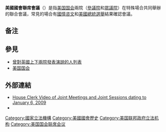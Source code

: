 {{Incomplete|time=2021-01-14}}
{{noteTA
|G1 = PresidentsUS
}}
{{Infobox legislature
|name              = 美國國會聯席會議
|session_room      =United States House of Representatives chamber.jpg 
|house_type        = 聯合會議
|structure2        =(117th) US House of Representatives.svg
|structure2_res    = 250px
| foundation        = {{start date and age|1789|3|4|p=1|br=1}}
|leader1_type      = [[美國副總統#參議院議長|參議院議長]]<br/>（[[美國副總統|副總統]]兼任）
|leader2_type      = [[美國眾議院議長|眾議院議長]]
|leader3_type      = [[參議院臨時議長|參議院臨時議長]]
|leader1           = [[賀錦麗|賀錦麗]]
|leader2           = [[南希·裴洛西|南希·裴洛西]]
|leader3           = [[派屈克·莱希|派屈克·莱希]]
|party1            = {{DP}}
|party2            = {{DP}}
|party3            = {{DP}}
|members           = 535名投票代表
*100名参议员
*435名众议员
6名无投票权代表
|political_groups1 = '''多數黨'''（50）
* {{colorbox|#000090}} {{DP}}（48）
* {{colorbox|#9999ff}} 无党籍（2）{{efn|name=King|[[安格斯·金|安格斯·金]]、[[伯尼·桑德斯|伯尼·桑德斯]]这两位现任无党籍联邦参议院自就任联邦参议院起即加入参议院[[美國民主党|美國民主党]]组别。<ref>[https://www.npr.org/sections/itsallpolitics/2012/11/14/165149633/maine-independent-angus-king-to-caucus-with-senate-democrats Maine Independent Angus King To Caucus With Senate Democrats.] ''"Angus King of Maine, who cruised to victory last week running as an independent, said Wednesday that he will caucus with Senate Democrats.'' [...] ''The Senate's other independent, Bernie Sanders of Vermont, also caucuses with the Democrats."'' [[Politico|Politico]]. 2012-11-14. Retrieved 2020-11-28.</ref>}}
'''少數黨'''（50）
* {{colorbox|#900000}} {{GOP}}（50）
|meeting_place     =眾議院議事堂<br>{{USA}}[[华盛顿哥伦比亚特区|华盛顿哥伦比亚特区]][[國會山莊|國會山莊]] 
| constitution      = [[美国宪法|美国宪法]]
|structure1=117th United States Senate.svg|structure1_res=240px|political_groups2='''多数党'''（219）
* {{colorbox|blue}} {{DP}}（219）
'''少数党'''（211）
* {{colorbox|red}} {{GOP}}（211）
'''空缺'''（5）
* {{colorbox|white}} 空缺（5）|house1=参议院|house2=众议院}} 
'''美國國會聯席會議'''（{{lang-en|Joint session of the United States Congress}}）是指[[美国国会|美国国会]]兩院（[[美国参议院|參議院]]和[[美国众议院|眾議院]]）在特殊場合共同舉辦的聯合會議，常見的場合有[[國情咨文|國情咨文]]和[[美國總統選舉|美國總統選舉]]結果確認會議。

==备注==
{{notelist}}

== 參見 ==
* [[曾對英國上下兩院發表演說的人列表|曾對英國上下兩院發表演說的人列表]]
* [[美国国会|美国国会]]

== 外部連結 ==
{{commons cat|Joint sessions of the United States Congress}}
* [https://web.archive.org/web/20160113162859/http://houselive.gov/ViewPublisher.php?view_id=27 House Clerk Video of Joint Meetings and Joint Sessions dating to January 6, 2009]
* {{cite web
 |title        = Joint Meetings, Sessions, Inaugurations
 |publisher    = Office of the Clerk, House of Representatives, US Capitol
 |work         = Congressional History
 |url          = http://clerk.house.gov/art_history/house_history/Joint_Meetings/index.html
 |accessdate   = 2007-01-23
 |archive-url  = https://web.archive.org/web/20110911095141/http://clerk.house.gov/art_history/house_history/joint_meetings/index.html
 |archive-date = 2011-09-11
 |dead-url     = yes
}}

{{美國國會}}

[[Category:國家立法機構|Category:國家立法機構]]
[[Category:美國國會歷史|Category:美國國會歷史]]
[[Category:美国联邦政府立法机构|Category:美国联邦政府立法机构]]
[[Category:美国国会联席会议|Category:美国国会联席会议]]